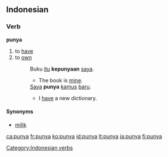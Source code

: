 ==Indonesian==

===Verb===
'''punya'''

# to [[have]]
# to [[own]]
#: Buku [[itu]] '''kepunyaan''' [[saya]].
#:* The book is [[mine]].
#: [[Saya]] '''punya''' [[kamus]] [[baru]].
#:* I [[have]] a new dictionary.

====Synonyms====
* [[milik]]

[[Category:Indonesian verbs]]

[[ca:punya]]
[[fr:punya]]
[[ko:punya]]
[[id:punya]]
[[lt:punya]]
[[ja:punya]]
[[fi:punya]]